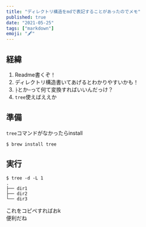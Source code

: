 ```yaml
---
title: "ディレクトリ構造をmdで表記することがあったのでメモ"
published: true
date: "2021-05-25"
tags: ["markdown"]
emoji: "🖋"
---
```


## 経緯

1. Readme書くぞ！
2. ディレクトリ構造書いてあげるとわかりやすいかも！
3. `├`とか`─`って何て変換すればいいんだっけ？
4. `tree`使えばええか

## 準備
`tree`コマンドがなかったらinstall
```
$ brew install tree
```

## 実行
```
$ tree -d -L 1
.
├── dir1
├── dir2
└── dir3
```

これをコピペすればおk  
便利だね
